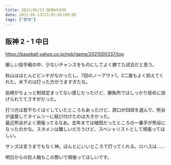 ```yaml
---
title: 2021/05/13 阪神VS中日
date: 2021-05-13T21:01:01+09:00
tags: ["野球"]
---
```


## 阪神 2 - 1 中日

https://baseball.yahoo.co.jp/npb/game/2021000337/top

厳しい投手戦の中、少ないチャンスをものにしてよく勝てた試合だと思う。

秋山はほとんどピンチがなかったし、7回のノーアウト1，2二塁もよく抑えてくれた。木下のは打った方がうますぎたな。

岩崎がちょっと制球定まってない感じだったけど、勝負所ではしっかり低めに投げられててさすがだった。

打つ方は若干ちぐはぐしていたところもあったけど、原口が四球を選んで、熊谷が盗塁してタイムリーに結び付けたのは大きかった。  
最近熊谷がよく頑張ってるなあ。去年までは植田だったところの一番手が熊谷になったのかな。スタメンは難しいだろうけど、スペシャリストとして頑張ってほしい。

サンズは言うまでもなく神。ほんとにいいところで打ってくれる。ロハスは……

明日からの巨人戦もこの勢いで頑張ってほしいです。